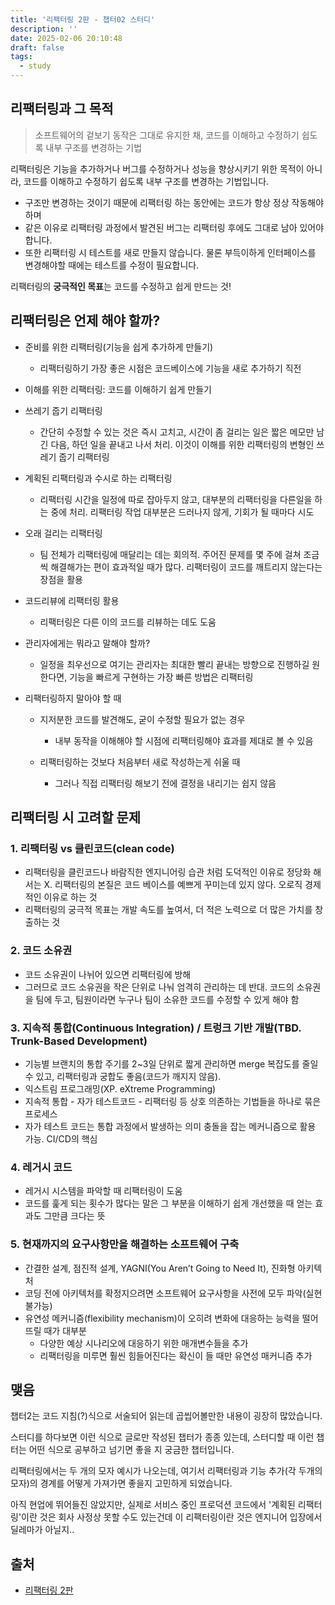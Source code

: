```yaml
---
title: '리팩터링 2판 - 챕터02 스터디'
description: ''
date: 2025-02-06 20:10:48
draft: false
tags:
  - study
---
```


## 리팩터링과 그 목적

> 소프트웨어의 겉보기 동작은 그대로 유지한 채, 코드를 이해하고 수정하기 쉽도록 내부 구조를 변경하는 기법

리팩터링은 기능을 추가하거나 버그를 수정하거나 성능을 향상시키기 위한 목적이 아니라, 코드를 이해하고 수정하기 쉽도록 내부 구조를 변경하는 기법입니다.

- 구조만 변경하는 것이기 때문에 리팩터링 하는 동안에는 코드가 항상 정상 작동해야 하며
- 같은 이유로 리팩터링 과정에서 발견된 버그는 리팩터링 후에도 그대로 남아 있어야 합니다.
- 또한 리팩터링 시 테스트를 새로 만들지 않습니다. 물론 부득이하게 인터페이스를 변경해야할 때에는 테스트를 수정이 필요합니다.

리팩터링의 **궁극적인 목표**는 코드를 수정하고 쉽게 만드는 것!

## 리팩터링은 언제 해야 할까?

- 준비를 위한 리팩터링(기능을 쉽게 추가하게 만들기)

    - 리팩터링하기 가장 좋은 시점은 코드베이스에 기능을 새로 추가하기 직전

- 이해를 위한 리팩터링: 코드를 이해하기 쉽게 만들기

- 쓰레기 줍기 리팩터링

    - 간단히 수정할 수 있는 것은 즉시 고치고, 시간이 좀 걸리는 일은 짧은 메모만 남긴 다음, 하던 일을 끝내고 나서 처리. 이것이 이해를 위한 리팩터링의 변형인 쓰레기 줍기 리팩터링

- 계획된 리팩터링과 수시로 하는 리팩터링

    - 리팩터링 시간을 일정에 따로 잡아두지 않고, 대부분의 리팩터링을 다른일을 하는 중에 처리. 리팩터링 작업 대부분은 드러나지 않게, 기회가 될 때마다 시도

- 오래 걸리는 리팩터링

    - 팀 전체가 리팩터링에 매달리는 데는 회의적. 주어진 문제를 몇 주에 걸쳐 조금씩 해결해가는 편이 효과적일 때가 많다. 리팩터링이 코드를 깨트리지 않는다는 장점을 활용

- 코드리뷰에 리팩터링 활용

    - 리팩터링은 다른 이의 코드를 리뷰하는 데도 도움

- 관리자에게는 뭐라고 말해야 할까?

    - 일정을 최우선으로 여기는 관리자는 최대한 빨리 끝내는 방향으로 진행하길 원한다면, 기능을 빠르게 구현하는 가장 빠른 방법은 리팩터링

- 리팩터링하지 말아야 할 때

    - 지저분한 코드를 발견해도, 굳이 수정할 필요가 없는 경우

        - 내부 동작을 이해해야 할 시점에 리팩터링해야 효과를 제대로 볼 수 있음

    - 리팩터링하는 것보다 처음부터 새로 작성하는게 쉬울 때

        - 그러나 직접 리팩터링 해보기 전에 결정을 내리기는 쉽지 않음

## 리팩터링 시 고려할 문제

### 1. 리팩터링 vs  클린코드(clean code)
 - 리팩터링을 클린코드나 바람직한 엔지니어링 습관 처럼 도덕적인 이유로 정당화 해서는 X. 리팩터링의 본질은 코드 베이스를 예쁘게 꾸미는데 있지 않다. 오로직 경제적인 이유로 하는 것
 - 리팩터링의 궁극적 목표는 개발 속도를 높여서, 더 적은 노력으로 더 많은 가치를 창출하는 것

### 2. 코드 소유권
 - 코드 소유권이 나뉘어 있으면 리팩터링에 방해
 - 그러므로 코드 소유권을 작은 단위로 나눠 엄격히 관리하는 데 반대. 코드의 소유권을 팀에 두고, 팀원이라면 누구나 팀이 소유한 코드를 수정할 수 있게 해야 함

### 3. 지속적  통합(Continuous Integration) / 트렁크 기반 개발(TBD. Trunk-Based Development)
 - 기능별 브랜치의 통합 주기를 2~3일 단위로 짧게 관리하면 merge 복잡도를 줄일 수 있고, 리팩터링과 궁합도 좋음(코드가 깨지지 않음).
 - 익스트림 프로그래밍(XP. eXtreme Programming)
  - 지속적 통합 - 자가 테스트코드 - 리팩터링 등 상호 의존하는 기법들을 하나로 묶은 프로세스
 - 자가 테스트 코드는 통합 과정에서 발생하는 의미 충돌을 잡는 메커니즘으로 활용 가능. CI/CD의 핵심

### 4. 레거시 코드
 - 레거시 시스템을 파악할 때 리팩터링이 도움
 - 코드를 훑게 되는 횟수가 많다는 말은 그 부분을 이해하기 쉽게 개선했을 때 얻는 효과도 그만큼 크다는 뜻

### 5. 현재까지의 요구사항만을 해결하는 소프트웨어 구축
 - 간결한 설계, 점진적 설계, YAGNI(You Aren’t Going to Need It), 진화형 아키텍처
 - 코딩 전에 아키텍처를 확정지으려면 소프트웨어 요구사항을 사전에 모두 파악(실현 불가능)
 - 유연성 메커니즘(flexibility mechanism)이 오히려 변화에 대응하는 능력을 떨어뜨릴 때가 대부분
    - 다양한 예상 시나리오에 대응하기 위한 매개변수들을 추가
    - 리팩터링을 미루면 훨씬 힘들어진다는 확신이 들 때만 유연성 매커니즘 추가

## 맺음

챕터2는 코드 지침(?)식으로 서술되어 읽는데 곱씹어볼만한 내용이 굉장히 많았습니다.

스터디를 하다보면 이런 식으로 글로만 작성된 챕터가 종종 있는데, 스터디할 때 이런 챕터는 어떤 식으로 공부하고 넘기면 좋을 지 궁금한 챕터입니다.

리팩터링에서는 두 개의 모자 예시가 나오는데, 여기서 리팩터링과 기능 추가(각 두개의 모자)의 경계를 어떻게 가져가면 좋을지 고민하게 되었습니다.

아직 현업에 뛰어들진 않았지만, 실제로 서비스 중인 프로덕션 코드에서 '계획된 리팩터링'이란 것은 회사 사정상 못할 수도 있는건데 이 리팩터링이란 것은 엔지니어 입장에서 딜레마가 아닐지..

## 출처

- [리팩터링 2판](https://product.kyobobook.co.kr/detail/S000001810241)